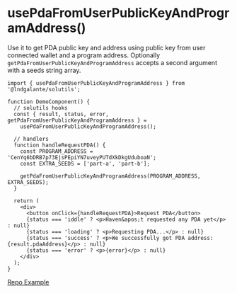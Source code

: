 # usePdaFromUserPublicKeyAndProgramAddress()

Use it to get PDA public key and address using public key from user connected wallet and a program address. Optionally `getPdaFromUserPublicKeyAndProgramAddress` accepts a second argument with a seeds string array.

```tsx
import { usePdaFromUserPublicKeyAndProgramAddress } from '@lndgalante/solutils';

function DemoComponent() {
  // solutils hooks
  const { result, status, error, getPdaFromUserPublicKeyAndProgramAddress } =
    usePdaFromUserPublicKeyAndProgramAddress();

  // handlers
  function handleRequestPDA() {
    const PROGRAM_ADDRESS = 'CenYq6bDRB7p73EjsPEpiYN7uveyPUTdXkDkgUduboaN';
    const EXTRA_SEEDS = ['part-a', 'part-b'];

    getPdaFromUserPublicKeyAndProgramAddress(PROGRAM_ADDRESS, EXTRA_SEEDS);
  }

  return (
    <div>
      <button onClick={handleRequestPDA}>Request PDA</button>
      {status === 'iddle' ? <p>Haven&apos;t requested any PDA yet</p> : null}
      {status === 'loading' ? <p>Requesting PDA...</p> : null}
      {status === 'success' ? <p>We successfully got PDA address: {result.pdaAddress}</p> : null}
      {status === 'error' ? <p>{error}</p> : null}
    </div>
  );
}
```

[Repo Example](https://github.com/lndgalante/solutils/tree/main/docs/examples/hooks/use-pda-from-user-public-key-and-program-address)
